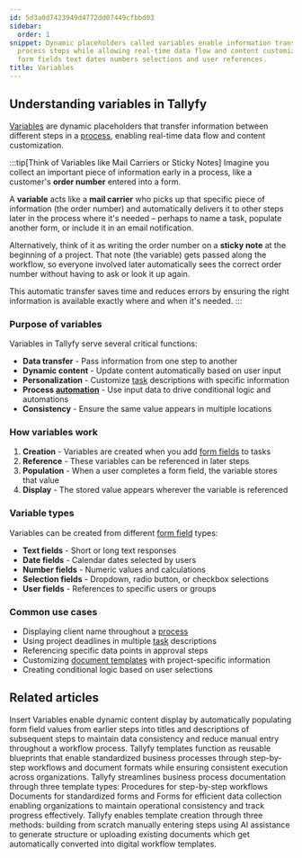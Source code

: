 ```yaml
---
id: 5d3a0d7423949d4772dd07449cfbbd03
sidebar:
  order: 1
snippet: Dynamic placeholders called variables enable information transfer between
  process steps while allowing real-time data flow and content customization through
  form fields text dates numbers selections and user references.
title: Variables
---
```


## Understanding variables in Tallyfy

[Variables](/products/pro/documenting/templates/variables/) are dynamic placeholders that transfer information between different steps in a [process](/products/pro/tracking-and-tasks/processes/), enabling real-time data flow and content customization.

:::tip[Think of Variables like Mail Carriers or Sticky Notes]
Imagine you collect an important piece of information early in a process, like a customer's **order number** entered into a form.

A **variable** acts like a **mail carrier** who picks up that specific piece of information (the order number) and automatically delivers it to other steps later in the process where it's needed – perhaps to name a task, populate another form, or include it in an email notification.

Alternatively, think of it as writing the order number on a **sticky note** at the beginning of a project. That note (the variable) gets passed along the workflow, so everyone involved later automatically sees the correct order number without having to ask or look it up again.

This automatic transfer saves time and reduces errors by ensuring the right information is available exactly where and when it's needed.
:::

### Purpose of variables

Variables in Tallyfy serve several critical functions:

- **Data transfer** - Pass information from one step to another
- **Dynamic content** - Update content automatically based on user input
- **Personalization** - Customize [task](/products/pro/tracking-and-tasks/tasks/) descriptions with specific information
- **Process [automation](/products/pro/documenting/templates/automations/)** - Use input data to drive conditional logic and automations
- **Consistency** - Ensure the same value appears in multiple locations

### How variables work

1. **Creation** - Variables are created when you add [form fields](/products/pro/tracking-and-tasks/tasks/what-are-form-fields-in-tallyfy/) to tasks
2. **Reference** - These variables can be referenced in later steps
3. **Population** - When a user completes a form field, the variable stores that value
4. **Display** - The stored value appears wherever the variable is referenced

### Variable types

Variables can be created from different [form field](/products/pro/tracking-and-tasks/tasks/what-are-form-fields-in-tallyfy/) types:

- **Text fields** - Short or long text responses
- **Date fields** - Calendar dates selected by users
- **Number fields** - Numeric values and calculations
- **Selection fields** - Dropdown, radio button, or checkbox selections
- **User fields** - References to specific users or groups

### Common use cases

- Displaying client name throughout a [process](/products/pro/tracking-and-tasks/processes/)
- Using project deadlines in multiple [task](/products/pro/tracking-and-tasks/tasks/) descriptions
- Referencing specific data points in approval steps
- Customizing [document templates](/products/pro/documenting/documents/) with project-specific information
- Creating conditional logic based on user selections


<PageTree />


## Related articles
<CardGrid>
<LinkTitleCard header="<b>Variables > Insert variables</b>" href="/products/pro/documenting/templates/variables/how-can-i-use-insert-variables-in-tallyfy/" > Insert Variables enable dynamic content display by automatically populating form field values from earlier steps into titles and descriptions of subsequent steps to maintain data consistency and reduce manual entry throughout a workflow process. </LinkTitleCard>
<LinkTitleCard header="<b>Documenting > Templates</b>" href="/products/pro/documenting/templates/" > Tallyfy templates function as reusable blueprints that enable standardized business processes through step-by-step workflows and document formats while ensuring consistent execution across organizations. </LinkTitleCard>
<LinkTitleCard header="<b>Pro > Essentials</b>" href="/products/pro/documenting/" > Tallyfy streamlines business process documentation through three template types: Procedures for step-by-step workflows Documents for standardized forms and Forms for efficient data collection enabling organizations to maintain operational consistency and track progress effectively. </LinkTitleCard>
<LinkTitleCard header="<b>Templates > Create a template</b>" href="/products/pro/documenting/templates/create-template/" > Tallyfy enables template creation through three methods: building from scratch manually entering steps using AI assistance to generate structure or uploading existing documents which get automatically converted into digital workflow templates. </LinkTitleCard>
</CardGrid>
